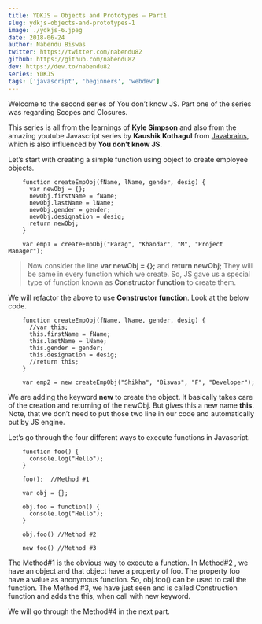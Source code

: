 ```yaml
---
title: YDKJS — Objects and Prototypes — Part1
slug: ydkjs-objects-and-prototypes-1
image: ./ydkjs-6.jpeg
date: 2018-06-24
author: Nabendu Biswas
twitter: https://twitter.com/nabendu82
github: https://github.com/nabendu82
dev: https://dev.to/nabendu82
series: YDKJS
tags: ['javascript', 'beginners', 'webdev']
---
```


Welcome to the second series of You don’t know JS. Part one of the series was regarding Scopes and Closures.

This series is all from the learnings of **Kyle Simpson** and also from the amazing youtube Javascript series by **Kaushik Kothagul** from [Javabrains](https://www.youtube.com/user/koushks/playlists?view=50&shelf_id=1&sort=dd), which is also influenced by **You don’t know JS**.

Let’s start with creating a simple function using object to create employee objects.
```
    function createEmpObj(fName, lName, gender, desig) {
      var newObj = {};
      newObj.firstName = fName;
      newObj.lastName = lName;
      newObj.gender = gender;
      newObj.designation = desig;
      return newObj;
    }

    var emp1 = createEmpObj("Parag", "Khandar", "M", "Project Manager");
```
> Now consider the line **var newObj = {};** and **return newObj;** They will be same in every function which we create. So, JS gave us a special type of function known as **Constructor function** to create them.

We will refactor the above to use **Constructor function**. Look at the below code.
```
    function createEmpObj(fName, lName, gender, desig) {
      //var this;
      this.firstName = fName;
      this.lastName = lName;
      this.gender = gender;
      this.designation = desig;
      //return this;
    }

    var emp2 = new createEmpObj("Shikha", "Biswas", "F", "Developer");
```
We are adding the keyword **new** to create the object. It basically takes care of the creation and returning of the newObj. But gives this a new name **this**.
Note, that we don’t need to put those two line in our code and automatically put by JS engine.

Let’s go through the four different ways to execute functions in Javascript.
```
    function foo() {
      console.log("Hello");
    }

    foo();  //Method #1

    var obj = {};

    obj.foo = function() {
      console.log("Hello");
    }

    obj.foo() //Method #2

    new foo() //Method #3
```
The Method#1 is the obvious way to execute a function.
In Method#2 , we have an object and that object have a property of foo. The property foo have a value as anonymous function. So, obj.foo() can be used to call the function.
The Method #3, we have just seen and is called Construction function and adds the this, when call with new keyword.

We will go through the Method#4 in the next part.